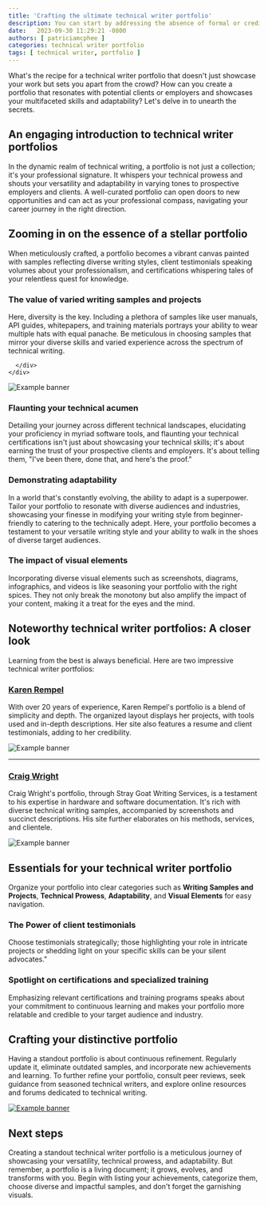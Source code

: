```yaml
---
title: 'Crafting the ultimate technical writer portfolio'
description: You can start by addressing the absence of formal or credible standards and best practices in the technical writing field at the beginning of your article. This would set the stage for the readers to understand the context and the significance of a well-crafted portfolio in demonstrating one's capabilities. 
date:   2023-09-30 11:29:21 -0800
authors: [ patriciamcphee ]
categories: technical writer portfolio
tags: [ technical writer, portfolio ] 
---
```



What's the recipe for a technical writer portfolio that doesn't just showcase your work but sets you apart from the crowd? How can you create a portfolio that resonates with potential clients or employers and showcases your multifaceted skills and adaptability? Let's delve in to unearth the secrets.

<!--truncate-->



## An engaging introduction to technical writer portfolios
In the dynamic realm of technical writing, a portfolio is not just a collection; it's your professional signature. It whispers your technical prowess and shouts your versatility and adaptability in varying tones to prospective employers and clients. A well-curated portfolio can open doors to new opportunities and can act as your professional compass, navigating your career journey in the right direction.






## Zooming in on the essence of a stellar portfolio
When meticulously crafted, a portfolio becomes a vibrant canvas painted with samples reflecting diverse writing styles, client testimonials speaking volumes about your professionalism, and certifications whispering tales of your relentless quest for knowledge. 

<div class="container blog-2col-container">
  <div class="row row--no-gutters">
    <div class="col col--1 blog-2col-number1-background">
      <div class="col-demo"></div>
    </div>
    <div class="col col--3 blog-h3-2col">
      <div class="col-demo"><h3>The value of varied writing samples and projects</h3></div>
    </div>
    <div class="col">
      <div class="col-demo blog-h3-2col-content">Here, diversity is the key. Including a plethora of samples like user manuals, API guides, whitepapers, and training materials portrays your ability to wear multiple hats with equal panache. Be meticulous in choosing samples that mirror your diverse skills and varied experience across the spectrum of technical writing.
      
      </div>
    </div>
  </div>
  <img src={ShowcaseWritingSamples} id="diagrams" alt="Example banner" />
</div>

<div class="container blog-2col-container">
  <div class="row row--no-gutters">
    <div class="col col--1 blog-2col-number2-background">
      <div class="col-demo"></div>
    </div>
    <div class="col col--3 blog-h3-2col">
      <div class="col-demo"><h3>Flaunting your technical acumen</h3></div>
    </div>
    <div class="col">
      <div class="col-demo blog-h3-2col-content">Detailing your journey across different technical landscapes, elucidating your proficiency in myriad software tools, and flaunting your technical certifications isn't just about showcasing your technical skills; it's about earning the trust of your prospective clients and employers. It's about telling them, "I've been there, done that, and here's the proof."</div>
    </div>
  </div>
</div>

<div class="container blog-2col-container">
  <div class="row row--no-gutters">
    <div class="col col--1 blog-2col-number3-background">
      <div class="col-demo"></div>
    </div>
    <div class="col col--3 blog-h3-2col">
      <div class="col-demo"><h3>Demonstrating adaptability</h3></div>
    </div>
    <div class="col">
      <div class="col-demo blog-h3-2col-content">In a world that's constantly evolving, the ability to adapt is a superpower. Tailor your portfolio to resonate with diverse audiences and industries, showcasing your finesse in modifying your writing style from beginner-friendly to catering to the technically adept. Here, your portfolio becomes a testament to your versatile writing style and your ability to walk in the shoes of diverse target audiences.</div>
    </div>
  </div>
</div>

<div class="container blog-2col-container">
  <div class="row row--no-gutters">
    <div class="col col--1 blog-2col-number4-background">
      <div class="col-demo"></div>
    </div>
    <div class="col col--3 blog-h3-2col">
      <div class="col-demo"><h3>The impact of visual elements</h3></div>
    </div>
    <div class="col">
      <div class="col-demo blog-h3-2col-content">Incorporating diverse visual elements such as screenshots, diagrams, infographics, and videos is like seasoning your portfolio with the right spices. They not only break the monotony but also amplify the impact of your content, making it a treat for the eyes and the mind.</div>
    </div>
  </div>
</div>


## Noteworthy technical writer portfolios: A closer look

Learning from the best is always beneficial. Here are two impressive technical writer portfolios:

### [Karen Rempel](https://karenrempel.com/portfolio/)
With over 20 years of experience, Karen Rempel's portfolio is a blend of simplicity and depth. The organized layout displays her projects, with tools used and in-depth descriptions. Her site also features a resume and client testimonials, adding to her credibility.


<img src={KarenRempelScreenshot} id="diagrams" alt="Example banner" />

<hr />

### [Craig Wright](https://www.straygoat.co.uk/)
Craig Wright's portfolio, through Stray Goat Writing Services, is a testament to his expertise in hardware and software documentation. It's rich with diverse technical writing samples, accompanied by screenshots and succinct descriptions. His site further elaborates on his methods, services, and clientele.


<img src={CraigWrightScreenshot} id="diagrams" alt="Example banner" />

## Essentials for your technical writer portfolio
Organize your portfolio into clear categories such as **Writing Samples and Projects**, **Technical Prowess**, **Adaptability**, and **Visual Elements** for easy navigation. 

<div class="container blog-2col-container-no-border">
  <div class="row row--no-gutters">
    <div class="col col--4 blog-h3-2col-left">
      <div class="col-demo"><h3>The Power of client testimonials</h3></div>
    </div>
    <div class="col">
      <div class="col-demo blog-h3-2col-content">Choose testimonials strategically; those highlighting your role in intricate projects or shedding light on your specific skills can be your silent advocates."</div>
    </div>
  </div>
</div>
<div class="container blog-2col-container-no-border">
  <div class="row row--no-gutters">
    <div class="col col--4 blog-h3-2col-left">
      <div class="col-demo"><h3>Spotlight on certifications and specialized training</h3></div>
    </div>
    <div class="col">
      <div class="col-demo blog-h3-2col-content">Emphasizing relevant certifications and training programs speaks about your commitment to continuous learning and makes your portfolio more relatable and credible to your target audience and industry.</div>
    </div>
  </div>
</div>

## Crafting your distinctive portfolio
Having a standout portfolio is about continuous refinement. Regularly update it, eliminate outdated samples, and incorporate new achievements and learning. To further refine your portfolio, consult peer reviews, seek guidance from seasoned technical writers, and explore online resources and forums dedicated to technical writing.


<a href="#crafting-your-distinctive-portfolio"><img src={ConclusionPath} id="diagrams" alt="Example banner" /></a>

## Next steps
Creating a standout technical writer portfolio is a meticulous journey of showcasing your versatility, technical prowess, and adaptability. But remember, a portfolio is a living document; it grows, evolves, and transforms with you. Begin with listing your achievements, categorize them, choose diverse and impactful samples, and don't forget the garnishing visuals.

<PortfolioHelpCta />

